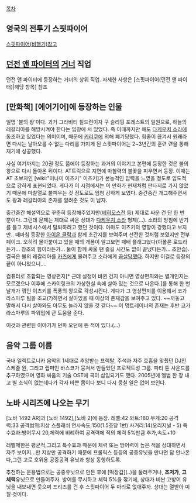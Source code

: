[[목차]]
== 영국의 전투기 스핏파이어 ==
[[스핏파이어(비행기)]]참고
== [[던전 앤 파이터]]의 [[거너]] 직업 ==
던전 앤 파이터에 등장하는 거너의 상위 직업. 자세한 사항은 [스핏파이어(던전 앤 파이터)|해당 항목] 참조
== [만화책] [에어기어]에 등장하는 인물 ==
일명 '불의 왕'이다.
과거 그라비티 칠드런이자 구 슬리핑 포레스트의 일원으로, 하늘의 레갈리아를 해방시켜야 한다는 입장에 서 있었다. 즉 이때까지만 해도 [[다케우치 소라]]에 동조하고 있었다는 의미이며, 때문에 [[키리쿠]]에 의해 폐기당했다. 힘줄이 끊겨서 원래라면 다시는 날아오를 수 없는 다리를 가지게 된 스핏파이어는 2~3년간의 훈련 련을 통해 재기에 성공했다. 

사실 여기까지는 20권 정도 쯤에야 등장하는 과거의 이야기고 본편에 등장한 것은 불의 왕으로 다시 돌아온 뒤이다. AT트릭으로 지면에 마찰력의 불꽃을 피우면서 등장. 이때는 AT 초보자인 [wiki:"미나미 이츠키" 이츠키]가 본능적인 압력을 느꼈을 정도로 압도적으로 강하게 표현되었다. 게다가 이 시점에서는 이 만화가 현재처럼 판타지로 가지 않았기 때문에 마찰열로 불피우는 것 정도로도 엄청 강하게 보였다. 중간중간 개그해주면서도 왕과 레갈리아의 존재를 알려준 것도 이 남자.

중간중간 해설역으로 꾸준히 등장해주었지만([[베히모스]]전 등) 제대로 싸운 건 단 한 번 뿐이다. 그런데 문제는 제대로 싸운 상대가 [[다케우치 소라]] 형제(…). 소라의 방침에 반기를 들고 제네시스에서 탈퇴하려고 했던 것이다. 아마도 이츠키의 영향이 강했다고 보지만.. 때마침 등장한 [[아이온 클락]]과 함께 초간지를 보여주며 선전한 것처럼 보였지만 전부 페이크. 오히려 몰아붙이고 있을 때의 개폼이 알고보면 패배 플래그였다(아폴론 로드라든가… 창조의 힘이라든가… 둘이 함께 싸울 땐 즐길 시간도 없이 끝냈다든가… 초안습). 결국은 불의 레갈리아를 [[카즈]]에게 물려주고 소라에게 [[끔살]]당했다. 하지만 이걸로 등장의 끝이 아니었으니….

컴퓨터로 조합되는 영상편지[* 근데 설정이 바뀐 건지 아니면 영상편지와는 별개인지는 모르겠으나 이후에 스카이링크의 가상현실 속에 살아 있는 것으로 나온다.]를 통해 한 번 날개가 꺾인 이츠키를 폭풍의 왕으로 각성시킨다. 게다가 그 영상편지를 이용해서 코가라스마루 팀을 조교(?)하면서 살아있을 때 이상의 존재감을 보여주고 있다. ~~까놓고 말해서 다시 살아와도 아무도 놀라지 않을 것 같다~~ 이 명트레이너의 존재는 후반 코가라스마루의 파워업에 큰 도움을 준다.

이것과 관련된 이야기가 던파 오던에 뜬 적이 있다.(…)


== 음악 그룹 이름 ==

국내 일렉트로니카 음악의 1세대로 추앙받는 프랙탈, 주석과 자주 호흡을 맞췄던 DJ인 스케줄 원, 그리고 랩퍼인 바스코가 뭉쳐서 만들었던 프로젝트성 그룹. 파티 튠 사운드를 추구하였으며 영화 싸움의 기술 OST에 곡이 삽입되기도 했다. 2005년에 앨범 한 장 내고 별 소식이 없는데다가 각자 바쁜 몸이다 보니 다시 뭉칠 일은 없어 보인다.

== 노바 시리즈에 나오는 무기 ==

[노바 1492 AR]과 [노바 1492],[노바 2]에 등장.
레벨:42
와트:180
무게:20
공격력:33
공격범위:지상 스플래쉬
연사속도:150(1.5초당 1번)
사거리:14(오리지널 - 5)
특수효과:방어무시 20,체력에 비례하여 공격력에 적의 체력 5%만큼 추가,속도+10

레벨제한은 평균적,그리고 특수효과 때문에 체력 또는 방어력이 높은 적을 상대하면서 자주 보이지...만 지상만 공격하기 때문에 프롤릭스 등등의 공중유닛을 만나면 답 안나온다,그런 고로 호위용 공중공격 유닛과 항상 동행하도록.

추천하는 운용법으로는 공중유닛으로 만든 후에 [떡장갑](..)을 둘러주거나, '''초저가''', '''고체력'''유닛으로 만들어주자. 방어를 무시하고 체력 5%을 깎기에, 상대가 비싼 고방어 유닛을 내보내면 웃으며 프리즈를 건 후 스핏파이어 두 마리로 없애주자. 상대는 열받아 미칠 것이다.



